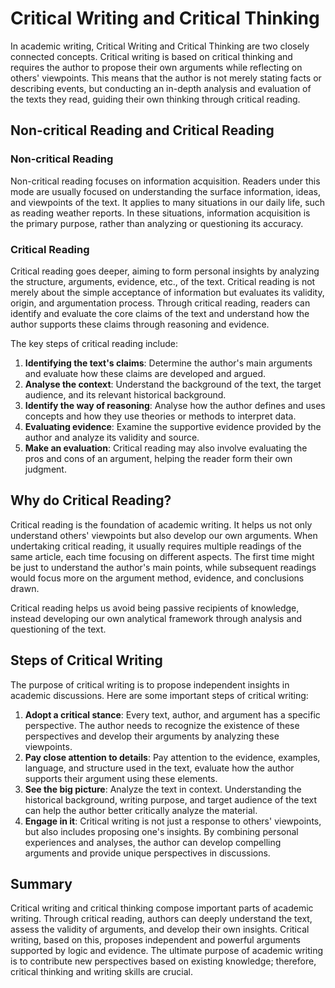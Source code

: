 # Critical Writing and Critical Thinking

In academic writing, Critical Writing and Critical Thinking are two closely connected concepts. Critical writing is based on critical thinking and requires the author to propose their own arguments while reflecting on others' viewpoints. This means that the author is not merely stating facts or describing events, but conducting an in-depth analysis and evaluation of the texts they read, guiding their own thinking through critical reading.

## Non-critical Reading and Critical Reading

### Non-critical Reading

Non-critical reading focuses on information acquisition. Readers under this mode are usually focused on understanding the surface information, ideas, and viewpoints of the text. It applies to many situations in our daily life, such as reading weather reports. In these situations, information acquisition is the primary purpose, rather than analyzing or questioning its accuracy.

### Critical Reading

Critical reading goes deeper, aiming to form personal insights by analyzing the structure, arguments, evidence, etc., of the text. Critical reading is not merely about the simple acceptance of information but evaluates its validity, origin, and argumentation process. Through critical reading, readers can identify and evaluate the core claims of the text and understand how the author supports these claims through reasoning and evidence.

The key steps of critical reading include:

1. **Identifying the text's claims**: Determine the author's main arguments and evaluate how these claims are developed and argued.
2. **Analyse the context**: Understand the background of the text, the target audience, and its relevant historical background.
3. **Identify the way of reasoning**: Analyse how the author defines and uses concepts and how they use theories or methods to interpret data.
4. **Evaluating evidence**: Examine the supportive evidence provided by the author and analyze its validity and source.
5. **Make an evaluation**: Critical reading may also involve evaluating the pros and cons of an argument, helping the reader form their own judgment.

## Why do Critical Reading?

Critical reading is the foundation of academic writing. It helps us not only understand others' viewpoints but also develop our own arguments. When undertaking critical reading, it usually requires multiple readings of the same article, each time focusing on different aspects. The first time might be just to understand the author's main points, while subsequent readings would focus more on the argument method, evidence, and conclusions drawn.

Critical reading helps us avoid being passive recipients of knowledge, instead developing our own analytical framework through analysis and questioning of the text.

## Steps of Critical Writing

The purpose of critical writing is to propose independent insights in academic discussions. Here are some important steps of critical writing:

1. **Adopt a critical stance**: Every text, author, and argument has a specific perspective. The author needs to recognize the existence of these perspectives and develop their arguments by analyzing these viewpoints.
2. **Pay close attention to details**: Pay attention to the evidence, examples, language, and structure used in the text, evaluate how the author supports their argument using these elements.
3. **See the big picture**: Analyze the text in context. Understanding the historical background, writing purpose, and target audience of the text can help the author better critically analyze the material.
4. **Engage in it**: Critical writing is not just a response to others' viewpoints, but also includes proposing one's insights. By combining personal experiences and analyses, the author can develop compelling arguments and provide unique perspectives in discussions.

## Summary

Critical writing and critical thinking compose important parts of academic writing. Through critical reading, authors can deeply understand the text, assess the validity of arguments, and develop their own insights. Critical writing, based on this, proposes independent and powerful arguments supported by logic and evidence. The ultimate purpose of academic writing is to contribute new perspectives based on existing knowledge; therefore, critical thinking and writing skills are crucial.

